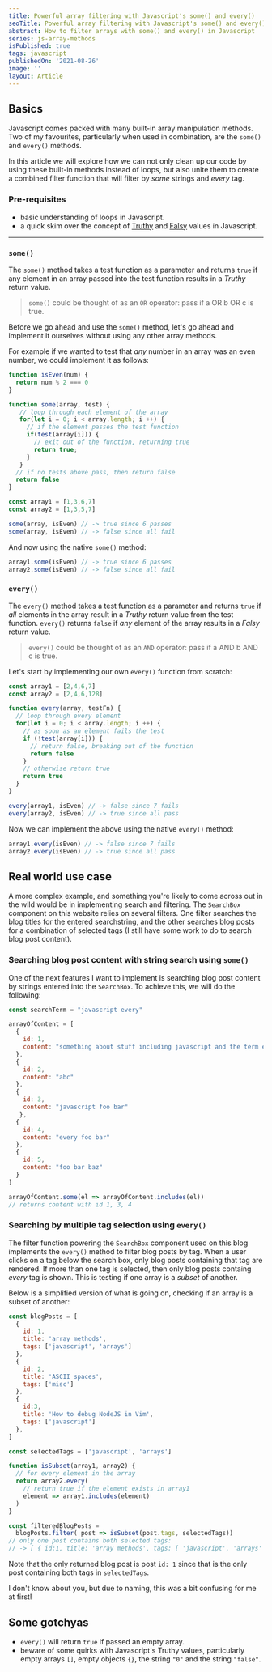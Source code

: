 ```yaml
---
title: Powerful array filtering with Javascript's some() and every()
seoTitle: Powerful array filtering with Javascript's some() and every()
abstract: How to filter arrays with some() and every() in Javascript
series: js-array-methods
isPublished: true
tags: javascript
publishedOn: '2021-08-26'
image: ''
layout: Article
---
```


## Basics

Javascript comes packed with many built-in array manipulation methods. Two of
my favourites, particularly when used in combination, are the `some()` and
`every()` methods.

In this article we will explore how we can not only clean up our code by using
these built-in methods instead of loops, but also unite them to create a
combined filter function that will filter by *some* strings and *every* tag.

### Pre-requisites

* basic understanding of loops in Javascript.
* a quick skim over the concept of
  [Truthy](https://developer.mozilla.org/en-US/docs/Glossary/Truthy) and
  [Falsy](https://developer.mozilla.org/en-US/docs/Glossary/Falsy) values in
  Javascript.

---

### `some()`

The `some()` method takes a test function as a parameter and returns `true` if
any element in an array passed into the test function results in a *Truthy*
return value. 

> `some()` could be thought of as an `OR` operator:
> pass if a OR b OR c is true.

Before we go ahead and use the `some()` method, let's go ahead and implement it
ourselves without using any other array methods.

For example if we wanted to test that *any* number in an array was an even number,
we could implement it as follows:

```js
function isEven(num) {
  return num % 2 === 0
}

function some(array, test) {
   // loop through each element of the array
   for(let i = 0; i < array.length; i ++) {
     // if the element passes the test function
     if(test(array[i])) {
       // exit out of the function, returning true
       return true;
     }
   }
  // if no tests above pass, then return false
  return false
}

const array1 = [1,3,6,7]
const array2 = [1,3,5,7]

some(array, isEven) // -> true since 6 passes
some(array, isEven) // -> false since all fail
````

And now using the native `some()` method:

```js
array1.some(isEven) // -> true since 6 passes
array2.some(isEven) // -> false since all fail
```


### `every()`

The `every()` method takes a test function as a parameter and returns `true` if
*all* elements in the array result in a *Truthy* return value from the test
function. `every()` returns `false` if *any* element of the array results in a
*Falsy* return value. 

> `every()` could be thought of as an `AND` operator:
> pass if a AND b AND c is true.

Let's start by implementing our own `every()` function from scratch:

```js
const array1 = [2,4,6,7]
const array2 = [2,4,6,128]

function every(array, testFn) {
  // loop through every element
  for(let i = 0; i < array.length; i ++) {
    // as soon as an element fails the test
    if (!test(array[i])) {
      // return false, breaking out of the function
      return false
    }
    // otherwise return true
    return true
  } 
}

every(array1, isEven) // -> false since 7 fails
every(array2, isEven) // -> true since all pass
```

Now we can implement the above using the native `every()` method:

```js
array1.every(isEven) // -> false since 7 fails
array2.every(isEven) // -> true since all pass
```


## Real world use case

A more complex example, and something you're likely to come across out in the
wild would be in implementing search and filtering. The `SearchBox` component on
this website relies on several filters. One filter searches the blog titles for
the entered searchstring, and the other searches blog posts for a combination
of selected tags (I still have some work to do to search blog post content).

### Searching blog post content with string search using `some()`

One of the next features I want to implement is searching blog post content by
strings entered into the `SearchBox`.  To achieve this, we will do the
following:

```js
const searchTerm = "javascript every"

arrayOfContent = [
  {
    id: 1,
    content: "something about stuff including javascript and the term every"
  },
  {
    id: 2,
    content: "abc"
  },
  {
    id: 3,
    content: "javascript foo bar"
   },
  {
    id: 4,
    content: "every foo bar"
  },
  {
    id: 5,
    content: "foo bar baz"
  }
]

arrayOfContent.some(el => arrayOfContent.includes(el))
// returns content with id 1, 3, 4
```

### Searching by multiple tag selection using `every()`

The filter function powering the `SearchBox` component used on this blog
implements the `every()` method to filter blog posts by tag. When a user clicks
on a tag below the search box, only blog posts containing that tag are
rendered. If more than one tag is selected, then only blog posts containg
*every* tag is shown. This is testing if one array is a *subset* of another.

Below is a simplified version of what is going on, checking if an array is a
subset of another:

```js
const blogPosts = [
  {
    id: 1,
    title: 'array methods',
    tags: ['javascript', 'arrays']
  },
  {
    id: 2,
    title: 'ASCII spaces',
    tags: ['misc']
  },
  {
    id:3,
    title: 'How to debug NodeJS in Vim',
    tags: ['javascript']
  },
]

const selectedTags = ['javascript', 'arrays']

function isSubset(array1, array2) {
  // for every element in the array
  return array2.every(
    // return true if the element exists in array1
    element => array1.includes(element)
  )
}

const filteredBlogPosts = 
  blogPosts.filter( post => isSubset(post.tags, selectedTags))
// only one post contains both selected tags:
// -> [ { id:1, title: 'array methods', tags: [ 'javascript', 'arrays' ] } ]

```

Note that the only returned blog post is post `id: 1` since that is the
only post containing both tags in `selectedTags`.

I don't know about you, but due to naming, this was a bit confusing for me at
first!

## Some gotchyas

* `every()` will return `true` if passed an empty array.
* beware of some quirks with Javascript's Truthy values, particularly empty
  arrays `[]`, empty objects `{}`, the string `"0"` and the string `"false"`.
